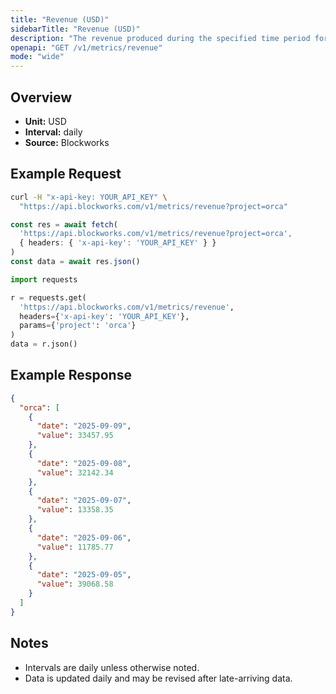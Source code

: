 ```yaml
---
title: "Revenue (USD)"
sidebarTitle: "Revenue (USD)"
description: "The revenue produced during the specified time period for given project."
openapi: "GET /v1/metrics/revenue"
mode: "wide"
---
```


## Overview

- **Unit:** USD
- **Interval:** daily
- **Source:** Blockworks

## Example Request

<CodeGroup>

```bash cURL
curl -H "x-api-key: YOUR_API_KEY" \
  "https://api.blockworks.com/v1/metrics/revenue?project=orca"
```

```typescript TypeScript
const res = await fetch(
  'https://api.blockworks.com/v1/metrics/revenue?project=orca',
  { headers: { 'x-api-key': 'YOUR_API_KEY' } }
)
const data = await res.json()
```

```python Python
import requests

r = requests.get(
  'https://api.blockworks.com/v1/metrics/revenue',
  headers={'x-api-key': 'YOUR_API_KEY'},
  params={'project': 'orca'}
)
data = r.json()
```

</CodeGroup>

## Example Response

```json
{
  "orca": [
    {
      "date": "2025-09-09",
      "value": 33457.95
    },
    {
      "date": "2025-09-08",
      "value": 32142.34
    },
    {
      "date": "2025-09-07",
      "value": 13358.35
    },
    {
      "date": "2025-09-06",
      "value": 11785.77
    },
    {
      "date": "2025-09-05",
      "value": 39068.58
    }
  ]
}
```

## Notes
- Intervals are daily unless otherwise noted.
- Data is updated daily and may be revised after late-arriving data.